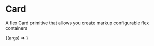 
<Meta title="Atoms/Card (Labs)" component={Card} />

# Card

<StoryStatus status="volatile" />

A flex Card primitive that allows you create markup configurable flex containers

<Canvas>
  <Story
    name="Card"
    args={{
      children: 'Hello world I am a box',
      padding: 16,
      bordered: true,
    }}
  >
    {(args) => <Card {...args} />}
  </Story>
</Canvas>

<Props story="Card" />
